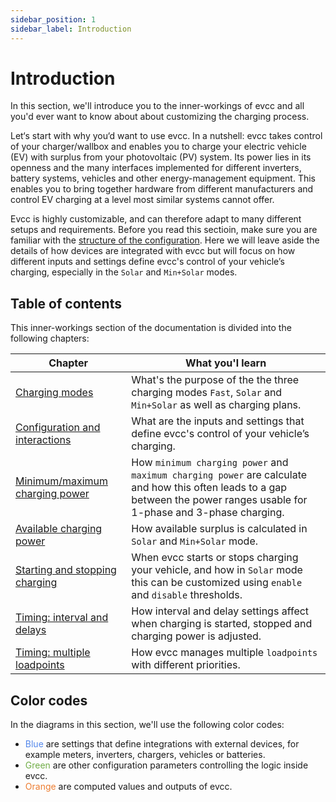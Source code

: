 ```yaml
---
sidebar_position: 1
sidebar_label: Introduction
---
```


# Introduction

In this section, we'll introduce you to the inner-workings of evcc and all you'd ever want to know about about customizing the charging process.

Let‘s start with why you‘d want to use evcc. In a nutshell: evcc takes control of your charger/wallbox and enables you to charge your electric vehicle (EV) with surplus from your photovoltaic (PV) system. Its power lies in its openness and the many interfaces implemented for different inverters, battery systems, vehicles and other energy-management equipment. This enables you to bring together hardware from different manufacturers and control EV charging at a level most similar systems cannot offer. 

Evcc is highly customizable, and can therefore adapt to many different setups and requirements. Before you read this sectioin, make sure you are familiar with the [structure of the configuration](../reference/configuration/). Here we will leave aside the details of how devices are integrated with evcc but will focus on how different inputs and settings define evcc's control of your vehicle’s charging, especially in the `Solar` and `Min+Solar` modes. 

## Table of contents

This inner-workings section of the documentation is divided into the following chapters:

|Chapter|What you'l learn|
|-------|----------------|
|[Charging modes](./charging-modes)|What's the purpose of the the three charging modes `Fast`, `Solar` and `Min+Solar` as well as charging plans.|
|[Configuration and interactions](./config-io)|What are the inputs and settings that define evcc's control of your vehicle’s charging.|
|[Minimum/maximum charging power](./minmaxphases)|How `minimum charging power` and `maximum charging power` are calculate and how this often leads to a gap between the power ranges usable for 1-phase and 3-phase charging.|
|[Available charging power](./available-charging-power)|How available surplus is calculated in `Solar` and `Min+Solar` mode.|
|[Starting and stopping charging](./startstop)|When evcc starts or stops charging your vehicle, and how in `Solar` mode this can be customized using `enable` and `disable` thresholds.|
|[Timing: interval and delays](./timing-interval)|How interval and delay settings affect when charging is started, stopped and charging power is adjusted.|
|[Timing: multiple loadpoints](./timing-multiple-loadpoints)|How evcc manages multiple `loadpoints` with different priorities.|

## Color codes

In the diagrams in this section, we'll use the following color codes:

- <font color="#5488EB">Blue</font> are settings that define integrations with external devices, for example meters, inverters, chargers, vehicles or batteries. 
- <font color="#70AD47">Green</font> are other configuration parameters controlling the logic inside evcc.
- <font color="#ED7D31">Orange</font> are computed values and outputs of evcc.